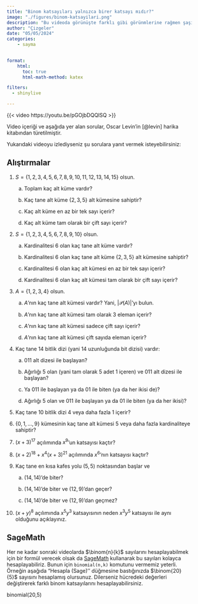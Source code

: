 ```yaml
---
title: "Binom katsayıları yalnızca birer katsayı mıdır?"
image: "./figures/binom-katsayilari.png"
description: "Bu videoda görünüşte farklı gibi görünmlerine rağmen şaşırtıcı derecede benzer olan alt kümeler, bit dizileri, kafes yolları ve binom katsayıları gibi sayma problemlerini ele alıyoruz."
author: "Çizgeler"
date: "05/05/2024"
categories:
    - sayma
    

format: 
    html:
      toc: true
      html-math-method: katex    

filters:
  - shinylive

---
```


{{< video https://youtu.be/pGOjbDQQlSQ >}}

:::{.callout-note}
Video içeriği ve aşağıda yer alan sorular, Oscar Levin'in [@levin] harika kitabından türetilmiştir.
:::



Yukarıdaki videoyu izlediyseniz şu sorulara yanıt vermek isteyebilirsiniz:

## Alıştırmalar

#.  $S=\{1,2,3,4,5,6,7,8,9,10,11,12,13,14,15\}$ olsun.

    a. Toplam kaç alt küme vardır?

    b. Kaç tane alt küme $\{2,3,5\}$ alt kümesine sahiptir?

    c. Kaç alt küme en az bir tek sayı içerir?

    d. Kaç alt küme tam olarak bir çift sayı içerir?

#.  $S=\{1,2,3,4,5,6,7,8,9,10\}$ olsun.

    a. Kardinalitesi 6 olan kaç tane alt küme vardır?

    b. Kardinalitesi 6 olan kaç tane alt küme $\{2,3,5\}$ alt kümesine sahiptir?

    c. Kardinalitesi 6 olan kaç alt kümesi en az bir tek sayı içerir?

    d. Kardinalitesi  6 olan kaç alt kümesi tam olarak bir çift sayı içerir?

#. $A=\{1,2,3,4\}$ olsun.

    a. $A$'nın kaç tane alt kümesi vardır? Yani, $| \mathcal{P} (A)|$'yı bulun.

    b. $A$'nın kaç tane  alt kümesi tam olarak 3 eleman içerir?

    c. $A$'nın kaç tane alt kümesi sadece çift sayı içerir?

    d. $A$'nın kaç tane alt kümesi çift sayıda eleman içerir?

#. Kaç tane 14 bitlik dizi (yani 14 uzunluğunda bit dizisi) vardır:

    a. $011$ alt dizesi ile başlayan?

    b. Ağırlığı 5 olan (yani tam olarak 5 adet 1 içeren) ve $011$ alt dizesi ile başlayan?

    c. Ya $011$ ile başlayan ya da $01$ ile biten (ya da her ikisi de)?

    d. Ağırlığı 5 olan ve $011$ ile başlayan ya da $01$ ile biten (ya da her ikisi)?

#. Kaç tane 10 bitlik dizi 4 veya daha fazla 1 içerir?

#.  $\{0,1, \ldots, 9\}$ kümesinin kaç tane alt kümesi 5 veya daha fazla kardinaliteye sahiptir?

#. $(x+3)^{17}$ açılımında  $x^9$'un katsayısı kaçtır?


#. $(x+2)^{18}+x^4(x+3)^{21}$ açılımında $x^6$'nın katsayısı kaçtır?

#. Kaç tane en kısa kafes yolu $(5,5)$ noktasından başlar ve

    a. $(14,14)$'de biter?

    b. $(14,14)$'de biter ve $(12,9)$'dan geçer?

    c. $(14,14)$'de biter ve $(12,9)$'dan geçmez?

#. $(x+y)^8$ açılımında $x^5 y^3$ katsayısının neden $x^3 y^5$ katsayısı ile aynı olduğunu açıklayınız.

## SageMath

Her ne kadar sonraki videolarda $\binom{n}{k}$ sayılarını hesaplayabilmek için bir formül verecek olsak da [SageMath](https://www.sagemath.org/) kullanarak bu sayıları kolayca hesaplayabiliriz. Bunun için `binomial(n,k)` komutunu vermemiz yeterli. Örneğin aşağıda "Hesapla (Sage)'' düğmesine bastığınızda $\binom{20}{5}$ sayısını hesaplamış olursunuz. Dilerseniz hücredeki değerleri değiştirerek farklı binom katsayılarını hesaplayabilirsiniz.


::: sage
 binomial(20,5)
:::
